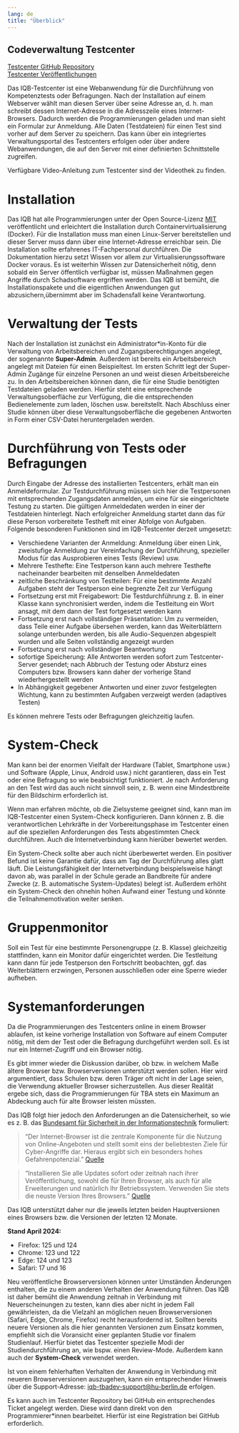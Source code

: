 ```yaml
---
lang: de
title: "Überblick"
---
```


::: {.callout-tip appearance="minimal"}
## Codeverwaltung Testcenter

[Testcenter GitHub Repository](https://github.com/iqb-berlin/testcenter)<br>
[Testcenter Veröffentlichungen](https://github.com/iqb-berlin/testcenter/releases)
:::

Das IQB-Testcenter ist eine Webanwendung für die Durchführung von Kompetenztests oder Befragungen. 
Nach der Installation auf einem Webserver wählt man diesen Server über seine Adresse an, d. h. man schreibt 
dessen Internet-Adresse in die Adresszeile eines Internet-Browsers. Dadurch werden die Programmierungen geladen 
und man sieht ein Formular zur Anmeldung. Alle Daten (Testdateien) für einen Test sind vorher auf dem Server zu speichern. 
Das kann über ein integriertes Verwaltungsportal des Testcenters erfolgen oder über andere Webanwendungen, die auf den Server mit einer definierten Schnittstelle zugreifen.

::: {.callout-note}
Verfügbare Video-Anleitung zum Testcenter sind der Videothek zu finden.
:::

# Installation

Das IQB hat alle Programmierungen unter der Open Source-Lizenz [MIT](https://opensource.org/licenses/MIT) veröffentlicht und erleichtert die Installation durch Containervirtualisierung (Docker). Für die Installation muss man einen Linux-Server bereitstellen und dieser Server muss dann über eine Internet-Adresse erreichbar sein. Die Installation sollte erfahrenes IT-Fachpersonal durchführen. Die Dokumentation hierzu setzt Wissen vor allem zur Virtualisierungssoftware Docker voraus. Es ist weiterhin Wissen zur Datensicherheit nötig, denn sobald ein Server öffentlich verfügbar ist, müssen Maßnahmen gegen Angriffe durch Schadsoftware ergriffen werden. Das IQB ist bemüht, die Installationspakete und die eigentlichen Anwendungen gut abzusichern,übernimmt aber im Schadensfall keine Verantwortung.

# Verwaltung der Tests

Nach der Installation ist zunächst ein Administrator\*in-Konto für die Verwaltung von Arbeitsbereichen und Zugangsberechtigungen angelegt, der sogenannte **Super-Admin**. Außerdem ist bereits ein Arbeitsbereich angelegt mit Dateien für einen Beispieltest. Im ersten Schritt legt der Super-Admin Zugänge für einzelne Personen an und weist diesen Arbeitsbereiche zu. In den Arbeitsbereichen können dann, die für eine Studie benötigten Testdateien geladen werden. Hierfür steht eine entsprechende Verwaltungsoberfläche zur Verfügung, die die entsprechenden Bedienelemente zum laden, löschen usw. bereitstellt. Nach Abschluss einer Studie können über diese Verwaltungsoberfläche die gegebenen Antworten in Form einer CSV-Datei heruntergeladen werden.

# Durchführung von Tests oder Befragungen

Durch Eingabe der Adresse des installierten Testcenters, erhält man ein Anmeldeformular. Zur Testdurchführung müssen sich hier die Testpersonen mit entsprechenden Zugangsdaten anmelden, um eine für sie eingerichtete Testung zu starten. Die gültigen Anmeldedaten werden in einer der Testdateien hinterlegt. Nach erfolgreicher Anmeldung startet dann das für diese Person vorbereitete Testheft mit einer Abfolge von Aufgaben. Folgende besonderen Funktionen sind im IQB-Testcenter derzeit umgesetzt:

* Verschiedene Varianten der Anmeldung: Anmeldung über einen Link, zweistufige Anmeldung zur Vereinfachung der Durchführung, 
spezieller Modus für das Ausprobieren eines Tests (Review) usw.
* Mehrere Testhefte: Eine Testperson kann auch mehrere Testhefte nacheinander bearbeiten mit denselben Anmeldedaten
* zeitliche Beschränkung von Testteilen: Für eine bestimmte Anzahl Aufgaben steht der Testperson eine begrenzte Zeit zur Verfügung
* Fortsetzung erst mit Freigabewort: Die Testdurchführung z. B. in einer Klasse kann synchronisiert werden, indem die Testleitung 
ein Wort ansagt, mit dem dann der Test fortgesetzt werden kann
* Fortsetzung erst nach vollständiger Präsentation: Um zu vermeiden, dass Teile einer Aufgabe übersehen werden, 
kann das Weiterblättern solange unterbunden werden, bis alle Audio-Sequenzen abgespielt wurden und alle Seiten vollständig angezeigt wurden
* Fortsetzung erst nach vollständiger Beantwortung
* sofortige Speicherung: Alle Antworten werden sofort zum Testcenter-Server gesendet; 
nach Abbruch der Testung oder Absturz eines Computers bzw. Browsers kann daher der vorherige Stand wiederhergestellt werden
* In Abhängigkeit gegebener Antworten und einer zuvor festgelegten Wichtung, kann zu bestimmten Aufgaben verzweigt werden (adaptives Testen)

Es können mehrere Tests oder Befragungen gleichzeitig laufen.

# System-Check

Man kann bei der enormen Vielfalt der Hardware (Tablet, Smartphone usw.) und Software (Apple, Linux, Android usw.) nicht garantieren, dass ein Test oder eine Befragung so wie beabsichtigt funktioniert. Je nach Anforderung an den Test wird das auch nicht sinnvoll sein, z. B. wenn eine Mindestbreite für den Bildschirm erforderlich ist.

Wenn man erfahren möchte, ob die Zielsysteme geeignet sind, kann man im IQB-Testcenter einen System-Check konfigurieren. 
Dann können z. B. die verantwortlichen Lehrkräfte in der Vorbereitungsphase im Testcenter einen auf die speziellen Anforderungen des 
Tests abgestimmten Check durchführen. Auch die Internetverbindung kann hierüber bewertet werden.

Ein System-Check sollte aber auch nicht überbewertet werden. Ein positiver Befund ist keine Garantie dafür, dass am Tag der Durchführung alles glatt läuft. Die Leistungsfähigkeit der Internetverbindung beispielsweise hängt davon ab, was parallel in der Schule gerade an Bandbreite für andere Zwecke (z. B. automatische System-Updates) belegt ist. Außerdem erhöht ein System-Check den ohnehin hohen Aufwand einer Testung und könnte die Teilnahmemotivation weiter senken.

# Gruppenmonitor

Soll ein Test für eine bestimmte Personengruppe (z. B. Klasse) gleichzeitig stattfinden, kann ein Monitor dafür eingerichtet werden. 
Die Testleitung kann dann für jede Testperson den Fortschritt beobachten, ggf. das Weiterblättern erzwingen, Personen ausschließen oder eine Sperre wieder aufheben.

# Systemanforderungen

Da die Programmierungen des Testcenters online in einem Browser ablaufen, ist keine vorherige Installation von Software auf einem Computer nötig, mit dem der Test oder die Befragung durchgeführt werden soll. Es ist nur ein Internet-Zugriff und ein Browser nötig.

Es gibt immer wieder die Diskussion darüber, ob bzw. in welchem Maße ältere Browser bzw. Browserversionen unterstützt werden sollen. Hier wird argumentiert, dass Schulen bzw. deren Träger oft nicht in der Lage seien, die Verwendung aktueller Browser sicherzustellen. Aus dieser Realität ergebe sich, dass die Programmierungen für TBA stets ein Maximum an Abdeckung auch für alte Browser leisten müssten.

Das IQB folgt hier jedoch den Anforderungen an die Datensicherheit, so wie es z. B. das [Bundesamt für Sicherheit in der Informationstechnik](https://www.bsi.bund.de/) formuliert:

> "Der Internet-Browser ist die zentrale Komponente für die Nutzung von Online-Angeboten und stellt somit eins der beliebtesten Ziele für Cyber-Angriffe dar. Hieraus ergibt sich ein besonders hohes Gefahrenpotenzial." [Quelle](https://www.bsi.bund.de/DE/Themen/Verbraucherinnen-und-Verbraucher/Informationen-und-Empfehlungen/Cyber-Sicherheitsempfehlungen/Updates-Browser-Open-Source-Software/Der-Browser/der-browser_node.html)

> "Installieren Sie alle Updates sofort oder zeitnah nach ihrer Veröffentlichung, sowohl die für Ihren Browser, als auch für alle Erweiterungen und natürlich Ihr Betriebssystem. Verwenden Sie stets die neuste Version Ihres Browsers." [Quelle](https://www.bsi.bund.de/DE/Themen/Verbraucherinnen-und-Verbraucher/Informationen-und-Empfehlungen/Cyber-Sicherheitsempfehlungen/Updates-Browser-Open-Source-Software/updates-browser-open-source-software_node.html)

Das IQB unterstützt daher nur die jeweils letzten beiden Hauptversionen eines Browsers bzw. die Versionen der letzten 12 Monate. 

**Stand April 2024:**

* Firefox: 125 und 124
* Chrome: 123 und 122
* Edge: 124 und 123
* Safari: 17 und 16

Neu veröffentliche Browserversionen können unter Umständen Änderungen enthalten, die zu einem anderen Verhalten der Anwendung führen. Das IQB ist daher bemüht die Anwendung zeitnah in Verbindung mit Neuerscheinungen zu testen, kann dies aber nicht in jedem Fall gewährleisten, da die Vielzahl an möglichen neuen Browserversionen (Safari, Edge, Chrome, Firefox) recht herausfordernd ist. Sollten bereits neuere Versionen als die hier genannten Versionen zum Einsatz kommen, empfiehlt sich die Voransicht einer geplanten Studie vor finalem Studienlauf. Hierfür bietet das Testcenter spezielle Modi der Studiendurchführung an, wie bspw. einen Review-Mode. Außerdem kann auch der **System-Check** verwendet werden. 

Ist von einem fehlerhaften Verhalten der Anwendung in Verbindung mit neueren Browserversionen auszugehen, kann ein entsprechender Hinweis über die Support-Adresse: [iqb-tbadev-support@hu-berlin.de](mailto:iqb-tbadev-support@hu-berlin.de) erfolgen.

Es kann auch im Testcenter Repository bei GitHub ein entsprechendes Ticket angelegt werden. Diese wird dann direkt von den Programmierer\*innen bearbeitet. Hierfür ist eine Registration bei GitHub erforderlich.
